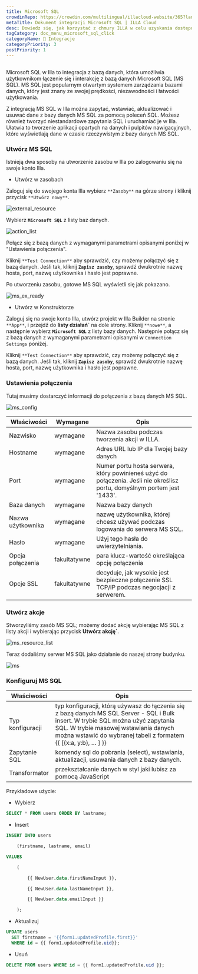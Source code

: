```yaml
---
title: Microsoft SQL
crowdinRepo: https://crowdin.com/multilingual/illacloud-website/365?languages=pl&filter=basic&value=0
metaTitle: Dokument integracji Microsoft SQL | ILLA Cloud
desc: Dowiedz się, jak korzystać z chmury ILLA w celu uzyskania dostępu i pracy z danymi Microsoft SQL. Zbuduj aplikacje, wizualizuj dane i zautomatyzuj workflowy z chmurą ILLA.
tagCategory: doc_menu_microsoft_sql_click
categoryName: 🔨 Integracje
categoryPriority: 3
postPriority: 1
---
```


## <h2 hidden>Co to jest Microsoft SQL?</h2>

Microsoft SQL w Illa to integracja z bazą danych, która umożliwia użytkownikom łączenie się i interakcję z bazą danych Microsoft SQL (MS SQL). MS SQL jest popularnym otwartym systemem zarządzania bazami danych, który jest znany ze swojej prędkości, niezawodności i łatwości użytkowania.

Z integracją MS SQL w Illa można zapytać, wstawiać, aktualizować i usuwać dane z bazy danych MS SQL za pomocą poleceń SQL. Możesz również tworzyć niestandardowe zapytania SQL i uruchamiać je w Illa. Ułatwia to tworzenie aplikacji opartych na danych i pulpitów nawigacyjnych, które wyświetlają dane w czasie rzeczywistym z bazy danych MS SQL.

### Utwórz MS SQL

Istnieją dwa sposoby na utworzenie zasobu w Illa po zalogowaniu się na swoje konto Illa.

-   Utwórz w zasobach

Zaloguj się do swojego konta Illa wybierz `**Zasoby**` na górze strony i kliknij przycisk `**Utwórz nowy**`.

![external_resource](https://cdn.illacloud.com/official-website/img/docs/external_resource.png)

Wybierz **`Microsoft SQL`** z listy baz danych.

![action_list](https://cdn.illacloud.com/official-website/img/docs/action_list.png)

Połącz się z bazą danych z wymaganymi parametrami opisanymi poniżej w "Ustawienia połączenia".

Kliknij `**Test Connection**` aby sprawdzić, czy możemy połączyć się z bazą danych. Jeśli tak, kliknij **`Zapisz zasoby`**, sprawdź dwukrotnie nazwę hosta, port, nazwę użytkownika i hasło jest poprawne.

Po utworzeniu zasobu, gotowe MS SQL wyświetli się jak pokazano.

![ms_ex_ready](https://cdn.illacloud.com/official-website/img/docs/ms_ex_ready.png)

-   Utwórz w Konstruktorze

Zaloguj się na swoje konto Illa, utwórz projekt w Illa Builder na stronie `**App**`, i przejdź do **listy działań\`** na dole strony. Kliknij `**nowe**`, a następnie wybierz **`Microsoft SQL`** z listy bazy danych. Następnie połącz się z bazą danych z wymaganymi parametrami opisanymi w `Connection Settings` poniżej.

Kliknij `**Test Connection**` aby sprawdzić, czy możemy połączyć się z bazą danych. Jeśli tak, kliknij **`Zapisz zasoby`**, sprawdź dwukrotnie nazwę hosta, port, nazwę użytkownika i hasło jest poprawne.

### Ustawienia połączenia

Tutaj musimy dostarczyć informacji do połączenia z bazą danych MS SQL.

![ms_config](https://cdn.illacloud.com/official-website/img/docs/ms_config.png)

| Właściwości                | Wymagane     | Opis                                                                                                                         |
| -------------------------- | ------------ | ---------------------------------------------------------------------------------------------------------------------------- |
| Nazwisko                   | wymagane     | Nazwa zasobu podczas tworzenia akcji w ILLA.                                                                                 |
| Hostname                   | wymagane     | Adres URL lub IP dla Twojej bazy danych                                                                                      |
| Port                       | wymagane     | Numer portu hosta serwera, który powinieneś użyć do połączenia. Jeśli nie określisz portu, domyślnym portem jest '1433'.     |
| Baza danych                | wymagane     | Nazwa bazy danych                                                                                                            |
| Nazwa użytkownika          | wymagane     | nazwę użytkownika, której chcesz używać podczas logowania do serwera MS SQL.                                                 |
| Hasło                      | wymagane     | Użyj tego hasła do uwierzytelniania.                                                                                         |
| Opcja połączenia           | fakultatywne | para klucz-wartość określająca opcję połączenia                                                                              |
| Opcje SSL                  | fakultatywne | decyduje, jak wysokie jest bezpieczne połączenie SSL TCP/IP podczas negocjacji z serwerem.                                   |

### Utwórz akcje

Stworzyliśmy zasób MS SQL; możemy dodać akcję wybierając MS SQL z listy akcji i wybierając przycisk **Utwórz akcję\`**.

![ms_resource_list](https://cdn.illacloud.com/official-website/img/docs/ms_resource_list.png)

Teraz dodaliśmy serwer MS SQL jako działanie do naszej strony budynku.

![ms](https://cdn.illacloud.com/official-website/img/docs/ms.png)

### Konfiguruj MS SQL

| Właściwości      | Opis                                                                                                                                                                                                                                                               |
| ---------------- | ------------------------------------------------------------------------------------------------------------------------------------------------------------------------------------------------------------------------------------------------------------------ |
| Typ konfiguracji | typ konfiguracji, którą używasz do łączenia się z bazą danych MS SQL Server - SQL i Bulk insert. W trybie SQL można użyć zapytania SQL. W trybie masowej wstawiania danych można wstawić do wybranej tabeli z formatem {{ [{x:a, y:b}, … ] }}                      |
| Zapytanie SQL    | komendy sql do pobrania (select), wstawiania, aktualizacji, usuwania danych z bazy danych.                                                                                                                                                                         |
| Transformator    | przekształcanie danych w styl jaki lubisz za pomocą JavaScript                                                                                                                                                                                                     |

Przykładowe użycie:

-   Wybierz

```sql
SELECT * FROM users ORDER BY lastname;
```

-   Insert

```sql
INSERT INTO users

	(firstname, lastname, email)

VALUES

	(

		{{ NewUser.data.firstNameInput }},

		{{ NewUser.data.lastNameInput }},

		{{ NewUser.data.emailInput }}

	);
```

-   Aktualizuj

```sql
UPDATE users
  SET firstname = '{{form1.updatedProfile.first}}'
  WHERE id = {{ form1.updatedProfile.uid}};
```

-   Usuń

```sql
DELETE FROM users WHERE id = {{ form1.updatedProfile.uid }};
```

